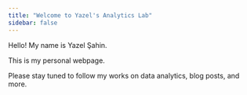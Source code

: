 ```yaml
---
title: "Welcome to Yazel's Analytics Lab"
sidebar: false 
---
```


Hello! My name is Yazel Şahin.

This is my personal webpage.

Please stay tuned to follow my works on data analytics, blog posts, and more.
